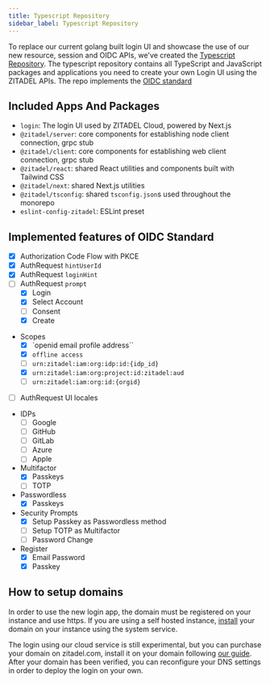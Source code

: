 ```yaml
---
title: Typescript Repository
sidebar_label: Typescript Repository
---
```


To replace our current golang built login UI and showcase the use of our new resource, session and OIDC APIs, we've created the [Typescript Repository](https://github.com/zitadel/typescript).
The typescript repository contains all TypeScript and JavaScript packages and applications you need to create your own Login UI using the ZITADEL APIs.
The repo implements the [OIDC standard](./oidc-standard)

## Included Apps And Packages

- `login`: The login UI used by ZITADEL Cloud, powered by Next.js
- `@zitadel/server`: core components for establishing node client connection, grpc stub
- `@zitadel/client`: core components for establishing web client connection, grpc stub
- `@zitadel/react`: shared React utilities and components built with Tailwind CSS
- `@zitadel/next`: shared Next.js utilities
- `@zitadel/tsconfig`: shared `tsconfig.json`s used throughout the monorepo
- `eslint-config-zitadel`: ESLint preset

## Implemented features of OIDC Standard

- [x] Authorization Code Flow with PKCE
- [x] AuthRequest `hintUserId`
- [x] AuthRequest `loginHint`
- [ ] AuthRequest `prompt`
  - [x] Login
  - [x] Select Account
  - [ ] Consent
  - [x] Create
- Scopes
  - [x] `openid email profile address``
  - [x] `offline access`
  - [ ] `urn:zitadel:iam:org:idp:id:{idp_id}`
  - [x] `urn:zitadel:iam:org:project:id:zitadel:aud`
  - [ ] `urn:zitadel:iam:org:id:{orgid}`
- [ ] AuthRequest UI locales
- IDPs
  - [ ] Google
  - [ ] GitHub
  - [ ] GitLab
  - [ ] Azure
  - [ ] Apple
- Multifactor
  - [x] Passkeys
  - [ ] TOTP
- Passwordless
  - [x] Passkeys
- Security Prompts
  - [x] Setup Passkey as Passwordless method
  - [ ] Setup TOTP as Multifactor
  - [ ] Password Change
- Register
  - [x] Email Password
  - [x] Passkey

## How to setup domains

In order to use the new login app, the domain must be registered on your instance and use https.
If you are using a self hosted instance, [install](/docs/apis/resources/system/system-service-add-domain) your domain on your instance using the system service.

The login using our cloud service is still experimental, but you can purchase your domain on zitadel.com, install it on your domain following [our guide](/docs/guides/manage/cloud/instances#add-custom-domain).
After your domain has been verified, you can reconfigure your DNS settings in order to deploy the login on your own.
